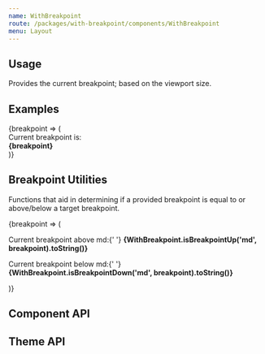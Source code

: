 ```yaml
---
name: WithBreakpoint
route: /packages/with-breakpoint/components/WithBreakpoint
menu: Layout
---
```



## Usage

Provides the current breakpoint; based on the viewport size.

## Examples

<Playground data-test="withbreakpoint">
  <WithBreakpoint>
    {breakpoint => (
      <div>
        Current breakpoint is:
        <div>
          <strong>{breakpoint}</strong>
        </div>
      </div>
    )}
  </WithBreakpoint>
</Playground>

## Breakpoint Utilities

Functions that aid in determining if a provided breakpoint is equal to or above/below a target breakpoint.

<Playground data-test="utilities">
  <WithBreakpoint>
    {breakpoint => (
      <div>
        <p>
          Current breakpoint above md:{' '}
          <strong>
            {WithBreakpoint.isBreakpointUp('md', breakpoint).toString()}
          </strong>
        </p>
        <p>
          Current breakpoint below md:{' '}
          <strong>
            {WithBreakpoint.isBreakpointDown('md', breakpoint).toString()}
          </strong>
        </p>
      </div>
    )}
  </WithBreakpoint>
</Playground>

## Component API

<PropsTable of={WithBreakpoint} />

## Theme API

<ThemeDefinitionTable of={WithBreakpoint} />
